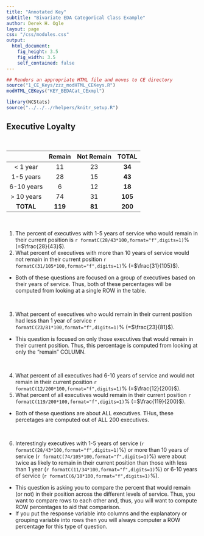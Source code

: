 ```yaml
---
title: "Annotated Key"
subtitle: "Bivariate EDA Categorical Class Example"
author: Derek H. Ogle
layout: page
css: "/css/modules.css"
output:
  html_document:
    fig_height: 3.5
    fig_width: 3.5
    self_contained: false
---
```


```r
## Renders an appropriate HTML file and moves to CE directory
source("1_CE_Keys/zzz_modHTML_CEKeys.R")
modHTML_CEKeys("KEY_BEDACat_CExmpl")
```
```r
library(NCStats)
source("../../../rhelpers/knitr_setup.R")
```

## Executive Loyalty

<br>

|              | Remain  | Not Remain | **TOTAL** |
|:------------:|:-------:|:----------:|:---------:|
|  < 1 year    |   11    |    23      |  **34**   |
|  1-5 years   |   28    |    15      |  **43**   |
|  6-10 years  |    6    |    12      |  **18**   |
|  > 10 years  |   74    |    31      |  **105**  |
|  **TOTAL**   | **119** |  **81**    |  **200**  |

<br>

<ol start="1">
<li>The percent of executives with 1-5 years of service who would remain in their current position is `r formatC(28/43*100,format="f",digits=1)`% (=$\frac{28}{43}$).</li>
<li>What percent of executives with more than 10 years of service would not remain in their current position `r formatC(31/105*100,format="f",digits=1)`% (=$\frac{31}{105}$).</li>
</ol>

<div class="alert alert-warning">
<ul>
  <li>Both of these questions are focused on a group of executives based on their years of service. Thus, both of these percentages will be computed from looking at a single ROW in the table.</li>
</ul>
</div>

<br>

<ol start="3">
<li>What percent of executives who would remain in their current position had less than 1 year of service `r formatC(23/81*100,format="f",digits=1)`% (=$\frac{23}{81}$).</li>
</ol>

<div class="alert alert-warning">
<ul>
  <li>This question is focused on only those executives that would remain in their current position. Thus, this percentage is computed from looking at only the "remain" COLUMN.</li>
</ul>
</div>

<br>

<ol start="4">
<li>What percent of all executives had 6-10 years of service and would not remain in their current position `r formatC(12/200*100,format="f",digits=1)`% (=$\frac{12}{200}$).</li>
<li>What percent of all executives would remain in their current position `r formatC(119/200*100,format="f",digits=1)`% (=$\frac{119}{200}$).</li>
</ol>

<div class="alert alert-warning">
<ul>
  <li>Both of these questions are about ALL executives. THus, these percetages are computed out of ALL 200 executives.</li>
</ul>
</div>

<br>

<ol start="6">
<li>Interestingly executives with 1-5 years of service (`r formatC(28/43*100,format="f",digits=1)`%) or more than 10 years of service (`r formatC(74/105*100,format="f",digits=1)`%) were about twice as likely to remain in their current position than those with less than 1 year (`r formatC(11/34*100,format="f",digits=1)`%) or 6-10 years of service (`r formatC(6/18*100,format="f",digits=1)`%).</li>
</ol>

<div class="alert alert-warning">
<ul>
  <li>This question is asking you to compare the percent that would remain (or not) in their position across the different levels of service. Thus, you want to compare rows to each other and, thus, you will want to compute ROW percentages to aid that comparison.</li>
  <li>If you put the response variable into columns and the explanatory or grouping variable into rows then you will always computer a ROW percentage for this type of question.</li>
</ul>
</div>
